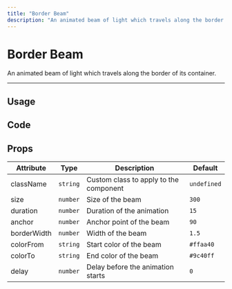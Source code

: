 ```yaml
---
title: "Border Beam"
description: "An animated beam of light which travels along the border of its container."
---
```


# Border Beam

An animated beam of light which travels along the border of its container.

---

## Usage

<ComponentPreview name="border-beam-demo" />

## Code

<ComponentPreview showPreview={false} name="border-beam" />

## Props

| Attribute   | Type     | Description                            | Default     |
| ----------- | -------- | -------------------------------------- | ----------- |
| className   | `string` | Custom class to apply to the component | `undefined` |
| size        | `number` | Size of the beam                       | `300` |
| duration    | `number` | Duration of the animation              | `15`      |
| anchor      | `number` | Anchor point of the beam               | `90`      |
| borderWidth | `number` | Width of the beam                      | `1.5`      |
| colorFrom   | `string` | Start color of the beam                | `#ffaa40`      |
| colorTo     | `string` | End color of the beam                  | `#9c40ff`      |
| delay       | `number` | Delay before the animation starts      | `0`      |
